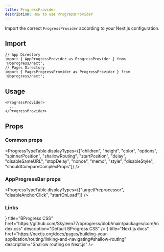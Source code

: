 ```yaml
---
title: ProgressProvider
description: How to use ProgressProvider
---
```



Import the correct `ProgressProvider` according to your Next.js configuration.

## Import

```tsx
// App Directory
import { AppProgressProvider as ProgressProvider } from '@bprogress/next';
// Pages Directory
import { PagesProgressProvider as ProgressProvider } from '@bprogress/next';
```

## Usage

```tsx
<ProgressProvider>
  ...
</ProgressProvider>
```

## Props 

### Common props

<ProgressTypeTable
  displayTypes={["children", "height", "color", "options", "spinnerPosition", "shallowRouting", "startPosition", "delay", "disableSameURL", "stopDelay", "nonce", "memo", "style", "disableStyle", "shouldCompareComplexProps"]}
/>

### AppProgressBar props

<ProgressTypeTable
  displayTypes={["targetPreprocessor", "disableAnchorClick", "startOnLoad"]}
/>

### Links

<Cards>
  <Card external icon={<SiCsswizardry />} title="BProgress CSS" href="https://github.com/Skyleen77/bprogress/blob/main/packages/core/index.css" description="Default BProgress CSS" />
  <Card external icon={<SiNextdotjs />} title="Next.js docs" href="https://nextjs.org/docs/pages/building-your-application/routing/linking-and-navigating#shallow-routing" description="Shallow routing on Next.js" />
</Cards>
